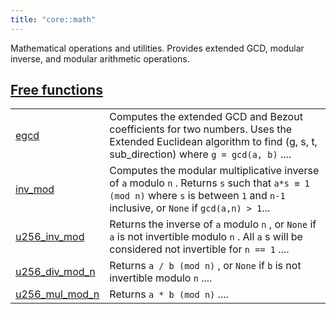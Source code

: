 ```yaml
---
title: "core::math"
---
```



Mathematical operations and utilities.
Provides extended GCD, modular inverse, and modular arithmetic operations.



## [Free functions](./core-math-free_functions)

| | |
|:---|:---|
| [egcd](./core-math-egcd) | Computes the extended GCD and Bezout coefficients for two numbers. Uses the Extended Euclidean algorithm to find (g, s, t, sub_direction) where `g = gcd(a, b)` .... |
| [inv_mod](./core-math-inv_mod) | Computes the modular multiplicative inverse of `a`  modulo `n` . Returns `s`  such that `a*s ≡ 1 (mod n)`  where `s`  is between `1`  and `n-1`  inclusive, or `None`  if `gcd(a,n) > 1`... |
| [u256_inv_mod](./core-math-u256_inv_mod) | Returns the inverse of `a`  modulo `n` , or `None`  if `a`  is not invertible modulo `n` . All `a` s will be considered not invertible for `n == 1` .... |
| [u256_div_mod_n](./core-math-u256_div_mod_n) | Returns `a / b (mod n)` , or `None`  if `b`  is not invertible modulo `n` .... |
| [u256_mul_mod_n](./core-math-u256_mul_mod_n) | Returns `a * b (mod n)` .... |
